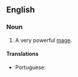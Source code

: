==English==

===Noun===
{{en-noun|archmagi|archmages}}
# {{lb|en|fantasy}} A very powerful [[mage]].

====Translations====
{{trans-top|a very powerful mage}}
* Portuguese: {{t|pt|arquimago|m}}
{{trans-mid}}
{{trans-bottom}}